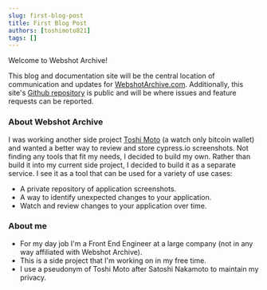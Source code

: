 ```yaml
---
slug: first-blog-post
title: First Blog Post
authors: [toshimoto821]
tags: []
---
```


Welcome to Webshot Archive!

This blog and documentation site will be the central location of communication and updates for [WebshotArchive.com](https://www.webshotarchive.com). Additionally, this site's [Github repository](https://github.com/toshimoto821/webshot-archive-docs/issues) is public and will be where issues and feature requests can be reported.

<!-- truncate -->

### About Webshot Archive

I was working another side project [Toshi Moto](https://github.com/toshimoto821/toshi-moto) (a watch only bitcoin wallet) and wanted a better way to review and store cypress.io screenshots. Not finding any tools that fit my needs, I decided to build my own. Rather than build it into my current side project, I decided to build it as a separate service. I see it as a tool that can be used for a variety of use cases:

- A private repository of application screenshots.
- A way to identify unexpected changes to your application.
- Watch and review changes to your application over time.

### About me

- For my day job I'm a Front End Engineer at a large company (not in any way affiliated with Webshot Archive).
- This is a side project that I'm working on in my free time.
- I use a pseudonym of Toshi Moto after Satoshi Nakamoto to maintain my privacy.
